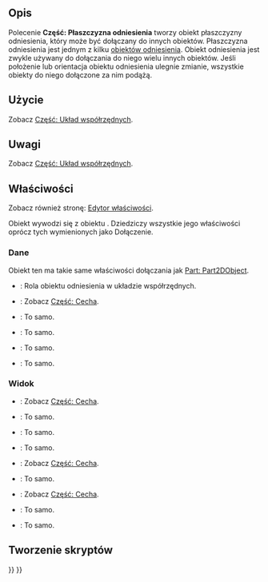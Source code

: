 <languages/>

{{Docnav/pl
|[[Part_CoordinateSystem/pl|Część: Układ współrzędnych]]
|[[Part_DatumLine/pl|Część: Linia odniesienia]]
|[[Std_Base/pl|Std: Narzędzia standardowe]]
|IconL=Part_CoordinateSystem.svg
|IconR=Part_DatumLine.svg
|IconC=Freecad.svg
}}

{{GuiCommand/pl
|Name=Part DatumPlane
|Name/pl=Część: Płaszczyzna odniesienia
|Workbenches=Wszystkie
|Version=1.1
|SeeAlso=[[Part_CoordinateSystem/pl|Część: Układ współrzędnych]], [[Part_DatumLine/pl|Część: Linia odniesienia]], [[Part_DatumPoint/pl|Część: Punkt odniesienia]]
}}

<span id="Description"></span>
==Opis==

Polecenie '''Część: Płaszczyzna odniesienia''' tworzy obiekt płaszczyzny odniesienia, który może być dołączany do innych obiektów. Płaszczyzna odniesienia jest jednym z kilku [[Std_Base/pl#Utwórz_geometrie_odniesienia|obiektów odniesienia]]. Obiekt odniesienia jest zwykle używany do dołączania do niego wielu innych obiektów. Jeśli położenie lub orientacja obiektu odniesienia ulegnie zmianie, wszystkie obiekty do niego dołączone za nim podążą.

<span id="Usage"></span>
==Użycie==

Zobacz [[Part_CoordinateSystem/pl#Użycie|Część: Układ współrzędnych]].

<span id="Notes"></span>
==Uwagi==

Zobacz [[Part_CoordinateSystem/pl#Uwagi|Część: Układ współrzędnych]].

<span id="Properties"></span>
==Właściwości==

Zobacz również stronę: [[Property_editor/pl|Edytor właściwości]].

Obiekt {{Incode|Part::DatumPlane}} wywodzi się z obiektu {{Incode|App::Plane}}. Dziedziczy wszystkie jego właściwości oprócz tych wymienionych jako Dołączenie.

<span id="Data"></span>
===Dane===

{{Properties_Title|Dołączenie}}

Obiekt ten ma takie same właściwości dołączania jak [[Part_Part2DObject/pl#Dane|Part: Part2DObject]].

{{Properties_Title|Podstawowe}}

* {{PropertyData|Rola|String}}: Rola obiektu odniesienia w układzie współrzędnych.
* {{PropertyData|Umiejscowienie|Placement}}: Zobacz [[Part_Feature/pl#Dane|Część: Cecha]].
* {{PropertyData|Etykieta|String}}: To samo.
* {{PropertyData|Etykieta2|String|hidden}}: To samo.
* {{PropertyData|Silnik wyrażeń|ExpressionEngine|hidden}}: To samo.
* {{PropertyData|Widoczność|Bool|hidden}}: To samo.

<span id="View"></span>
===Widok===

{{Properties_Title|Opcje wyświetlania}}

* {{PropertyView|Ramka otaczająca|Bool}}: Zobacz [[Part_Feature/pl#Widok|Część: Cecha]].
* {{PropertyView|Tryb wyświetlania|Enumeration}}: To samo.
* {{PropertyView|Pokaż w drzewie|Bool}}: To samo.
* {{PropertyView|Widoczność|Bool}}: To samo.

{{Properties_Title|Styl obiektu}}

* {{PropertyView|Wygląd kształtu|MaterialList}}: Zobacz [[Part_Feature/pl#Widok|Część: Cecha]].
* {{PropertyView|Przezroczystość|Percent}}: To samo.

{{Properties_Title|Wybór}}

* {{PropertyView|Na wierzchu gdy wybrane|Enumeration}}: Zobacz [[Part_Feature/pl#Widok|Część: Cecha]].
* {{PropertyView|Wybieralne|Bool}}: To samo.
* {{PropertyView|Styl wybierania|Enumeration}}: To samo.

<span id="Scripting"></span>
==Tworzenie skryptów==

{{Code|code=
import FreeCAD as App

<!--T:26-->
doc = App.newDocument()
obj = doc.addObject("Part::DatumPlane", "DatumPlane")
doc.recompute()
}}


{{Docnav/pl
|[[Part_CoordinateSystem/pl|Część: Układ współrzędnych]]
|[[Part_DatumLine/pl|Część: Linia odniesienia]]
|[[Std_Base/pl|Std: Narzędzia standardowe]]
|IconL=Part_CoordinateSystem.svg
|IconR=Part_DatumLine.svg
|IconC=Freecad.svg
}}

{{Std_Base_navi{{#translation:}}}}
{{Userdocnavi{{#translation:}}}}